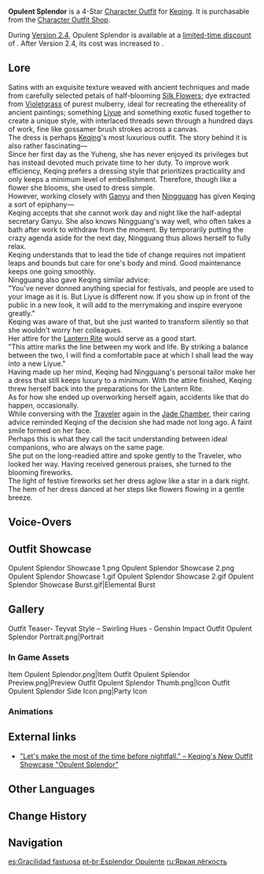 {{Outfit Infobox
|id           = 
|image        = <gallery>
Character Keqing Opulent Splendor Full Wish.png|Wish
Outfit Opulent Splendor Game.png|In Game
</gallery>
|character    = Keqing
|type         = Formal
|rarity       = 4
|description  = Keqing's formal wear. Amidst the beautiful dawn of the Lantern Rite, the threads weaved by days of hard work intertwine into a light yet magnificent appearance.
|obtain       = [[Character Outfit Shop]]
}}
'''Opulent Splendor''' is a 4-Star [[Character Outfit]] for [[Keqing]]. It is purchasable from the [[Character Outfit Shop]].

During [[Version 2.4]], Opulent Splendor is available at a [[Opulent Splendor Discount|limited-time discount]] of {{Item|Genesis Crystal|30|x=1350}}. After Version 2.4, its cost was increased to {{Item|Genesis Crystal|30|x=1680}}.

<!--
==Appearance==
-->
==Lore==
Satins with an exquisite texture weaved with ancient techniques and made from carefully selected petals of half-blooming [[Silk Flower]]s; dye extracted from [[Violetgrass]] of purest mulberry, ideal for recreating the ethereality of ancient paintings; something [[Liyue]] and something exotic fused together to create a unique style, with interlaced threads sewn through a hundred days of work, fine like gossamer brush strokes across a canvas.<br />
The dress is perhaps [[Keqing]]'s most luxurious outfit. The story behind it is also rather fascinating&mdash;<br />
Since her first day as the Yuheng, she has never enjoyed its privileges but has instead devoted much private time to her duty. To improve work efficiency, Keqing prefers a dressing style that prioritizes practicality and only keeps a minimum level of embellishment. Therefore, though like a flower she blooms, she used to dress simple.<br />
However, working closely with [[Ganyu]] and then [[Ningguang]] has given Keqing a sort of epiphany&mdash;<br />
Keqing accepts that she cannot work day and night like the half-adeptal secretary Ganyu. She also knows Ningguang's way well, who often takes a bath after work to withdraw from the moment. By temporarily putting the crazy agenda aside for the next day, Ningguang thus allows herself to fully relax.<br />
Keqing understands that to lead the tide of change requires not impatient leaps and bounds but care for one's body and mind. Good maintenance keeps one going smoothly.<br />
Ningguang also gave Keqing similar advice:<br />
"You've never donned anything special for festivals, and people are used to your image as it is. But Liyue is different now. If you show up in front of the public in a new look, it will add to the merrymaking and inspire everyone greatly."<br />
Keqing was aware of that, but she just wanted to transform silently so that she wouldn't worry her colleagues.<br />
Her attire for the [[Lantern Rite]] would serve as a good start.<br />
"This attire marks the line between my work and life. By striking a balance between the two, I will find a comfortable pace at which I shall lead the way into a new Liyue."<br />
Having made up her mind, Keqing had Ningguang's personal tailor make her a dress that still keeps luxury to a minimum. With the attire finished, Keqing threw herself back into the preparations for the Lantern Rite.<br />
As for how she ended up overworking herself again, accidents like that do happen, occasionally.<br />
While conversing with the [[Traveler]] again in the [[Jade Chamber]], their caring advice reminded Keqing of the decision she had made not long ago. A faint smile formed on her face.<br />
Perhaps this is what they call the tacit understanding between ideal companions, who are always on the same page.<br />
She put on the long-readied attire and spoke gently to the Traveler, who looked her way. Having received generous praises, she turned to the blooming fireworks.<br />
The light of festive fireworks set her dress aglow like a star in a dark night. The hem of her dress danced at her steps like flowers flowing in a gentle breeze.

==Voice-Overs==
{{VO/Outfit
|switch_01_tx_en   = Thanks for waiting. Come on, let's head out.
|switch_01_tx_zhs  = 久等了。现在，我们出发吧。
|switch_01_tx_zht  = 久等了。現在，我們出發吧。
|switch_01_rm_zh   = Jiǔděngle. Xiànzài, wǒmén chūfā ba.
|switch_01_tl_zh   = I've kept you waiting. Now, let us head out.
|switch_01_tx_ja   = お待たせ。出発しましょう。
|switch_01_rm_ja   = 
|switch_01_tl_ja   = 
|switch_01_tx_ko   = 오래 기다렸지? 이제 출발하자.
|switch_01_rm_ko   = Orae gidaryeotjji? Ije chulbalhaja.
|switch_01_tl_ko   = You wait for a long time? Now let's go.

|switch_02_tx_en   = Elegance and agility. Equally indispensable.
|switch_02_tx_zhs  = 优雅与迅捷，缺一不可。
|switch_02_tx_zht  = 優雅與迅捷，缺一不可。
|switch_02_rm_zh   = Yōuyǎ yǔ xùnjié, quēyī-bùkě.
|switch_02_tl_zh   = Elegance and agility, both indispensable.
|switch_02_tx_ja   = 優雅と機敏は、どちらも失ってはならないものよ。
|switch_02_rm_ja   = 
|switch_02_tl_ja   = 
|switch_02_tx_ko   = 우아함과 신속함. 어느 하나 빠질 수 없지.
|switch_02_rm_ko   = Uahamgwa sinsokam. Eoneu hana ppajil su eopjji.
|switch_02_tl_ko   = Grace and agility. Both indispensable.

|switch_03_tx_en   = With that out of the way, let's make the most of the time before nightfall.
|switch_03_tx_zhs  = 夜幕降临之前，要抓紧时间了。
|switch_03_tx_zht  = 夜幕降臨之前，要抓緊時間了。
|switch_03_rm_zh   = Yèmù jiànglín zhī qián, yào zhuājǐn shíjiānle.
|switch_03_tl_zh   = Before the night arrives, we must not waste time.
|switch_03_tx_ja   = 夜が来る前に、急がないと。
|switch_03_rm_ja   = 
|switch_03_tl_ja   = 
|switch_03_tx_ko   = 날이 어두워지기 전에, 서둘러야겠어.
|switch_03_rm_ko   = Nari eoduwojigi jeone, seodulleoyagesseo.
|switch_03_tl_ko   = We should hurry, before nightfall.
}}

==Outfit Showcase==
<gallery hideaddbutton="true" captionalign="center">
Opulent Splendor Showcase 1.png
Opulent Splendor Showcase 2.png
Opulent Splendor Showcase 1.gif
Opulent Splendor Showcase 2.gif
Opulent Splendor Showcase Burst.gif|Elemental Burst
</gallery>

==Gallery==
<gallery hideaddbutton="true" captionalign="center">
Outfit Teaser- Teyvat Style – Swirling Hues - Genshin Impact
Outfit Opulent Splendor Portrait.png|Portrait
</gallery>

===In Game Assets===
<gallery hideaddbutton="true" captionalign="center">
Item Opulent Splendor.png|Item
Outfit Opulent Splendor Preview.png|Preview
Outfit Opulent Splendor Thumb.png|Icon
Outfit Opulent Splendor Side Icon.png|Party Icon
</gallery>

===Animations===
{{Preview
|size=180px
|file1=Idle Opulent Splendor 1
|file2=Idle Opulent Splendor 2
|file3=Talent Menu Opulent Splendor
|file4=Weapon Menu Opulent Splendor
}}

==External links==
*[https://genshin.mihoyo.com/m/en/news/detail/17932 "Let's make the most of the time before nightfall." – Keqing's New Outfit Showcase "Opulent Splendor"]

==Other Languages==
{{Other Languages
|en      = Opulent Splendor
|zhs     = 霓裾翩跹
|zhs_rm  = Ní Jū Piānxiān
|zht     = 霓裾翩躚
|zht_rm  = Ní Jū Piānxiān
|zh_tl   = 
|ja      = 霓裾の舞
|ja_rm   = Geikyo no Mai
|ja_tl   = Dance of Rainbow Edge
|ja_note = 霓 is the alternative spelling of 虹 "rainbow."
|ko      = 살랑이는 무지개 자락
|ko_rm   = Sallang'ineun Mujigae Jarak
|ko_tl   = Whiffling Rainbow Skirt
|es      = Gracilidad fastuosa
|es_tl   = 
|fr      = Splendeur opulente
|fr_tl   = Opulent Splendor
|ru      = Яркая лёгкость
|ru_tl   = Bright Lightness
|th      = รัศมีรุ้งเจิดจรัส
|th_rm   = Ratsami Rung Choet Charat
|th_tl   = Magnificent Rainbow Illumination
|vi      = Vũ Điệu Nghê Thường
|vi_tl   = Colorful Dance
|de      = Üppige Pracht
|de_tl   = Abundant Splendor
|id      = Opulent Splendor
|pt      = Esplendor Opulente
|pt_tl   = Opulent Splendor
}}

==Change History==
{{Change History|2.4}}

==Navigation==
{{Dressing Room Navbox|type=outfit}}

[[es:Gracilidad fastuosa]]
[[pt-br:Esplendor Opulente]]
[[ru:Яркая лёгкость]]